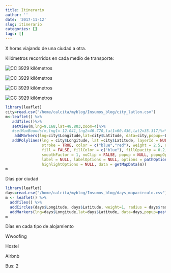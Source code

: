 ```yaml
---
title: Itinerario
author: ''
date: '2017-11-12'
slug: itinerario
categories: []
tags: []
---
```


X horas viajando de una ciudad a otra.

Kilómetros recorridos en cada medio de transporte:

![CC](/images/avion.png) 3929 kilómetros

![CC](/images/bus.png) 3929 kilómetros

![CC](/images/train.png) 3929 kilómetros

![CC](/images/car.png) 3929 kilómetros

```r
library(leaflet)
city=read.csv("/home/calcita/myblog/Insumos_blog/city_latlon.csv")  
m<-leaflet() %>%
   addTiles()%>% 
   setView(m,lng=9.168,lat=48.803,zoom=4)%>% 
   #setMaxBounds(m,lng1=-12.041,lng2=46.770,lat1=60.436,lat2=35.317)%>%
    addMarkers(lng=city$Longitude,lat=city$Latitude, data=city,popup=~Label) %>% 
   addPolylines(lng = city$Longitude, lat =city$Latitude, layerId = NULL, group = NULL,
                stroke = TRUE, color = c("blue","red"), weight = 2.5, opacity = 0.5,
                fill = FALSE, fillColor = c("blue"), fillOpacity = 0.2, dashArray = NULL,
                smoothFactor = 1, noClip = FALSE, popup = NULL, popupOptions = NULL,
                label = NULL, labelOptions = NULL, options = pathOptions(),
                highlightOptions = NULL, data = getMapData(m))
m
```
Días por ciudad
```r
library(leaflet)
days=read.csv("/home/calcita/myblog/Insumos_blog/days_mapacirculo.csv")
m <- leaflet() %>% 
  addTiles() %>%
  addCircles(days$Longitude, days$Latitude, weight=1, radius = days$radio,color="red") %>%
  addMarkers(lng=days$Longitude,lat=days$Latitude, data=days,popup=paste0(days$City,": ",days$Days," días"))
m
```

Días en cada tipo de alojamiento

Wwoofing

Hostel

Airbnb

Bus: 2